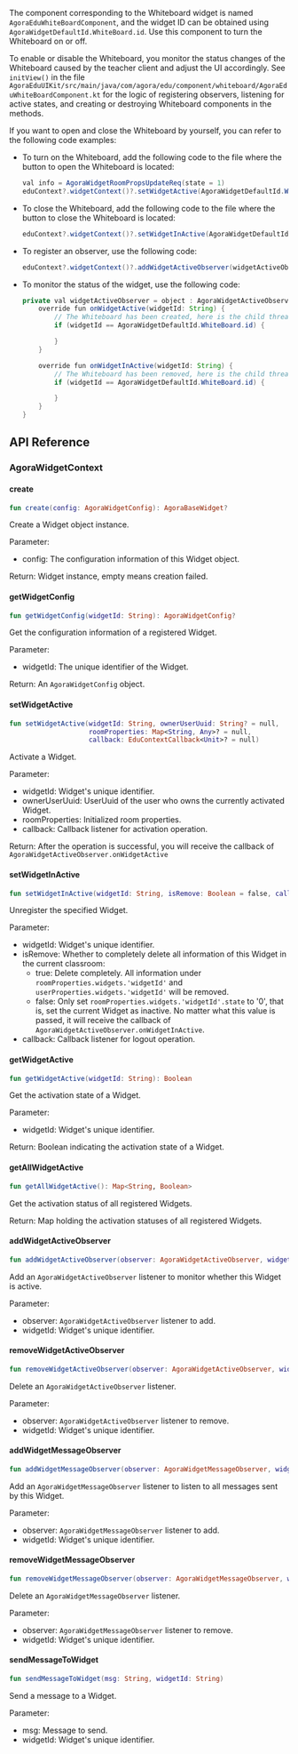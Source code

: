 <PlatformWrapper platform="android">

The component corresponding to the Whiteboard widget is named `AgoraEduWhiteBoardComponent`, and the widget ID can be obtained using `AgoraWidgetDefaultId.WhiteBoard.id`. Use this component to turn the Whiteboard on or off.

To enable or disable the Whiteboard, you monitor the status changes of the Whiteboard caused by the teacher client and adjust the UI accordingly. See `initView()` in the file `AgoraEduUIKit/src/main/java/com/agora/edu/component/whiteboard/AgoraEduWhiteBoardComponent.kt` for the logic of registering observers, listening for active states, and creating or destroying Whiteboard components in the methods.

If you want to open and close the Whiteboard by yourself, you can refer to the following code examples:

* To turn on the Whiteboard, add the following code to the file where the button to open the Whiteboard is located:

    ```java
    val info = AgoraWidgetRoomPropsUpdateReq(state = 1)
    eduContext?.widgetContext()?.setWidgetActive(AgoraWidgetDefaultId.WhiteBoard.id, info)
    ```

* To close the Whiteboard, add the following code to the file where the button to close the Whiteboard is located:

    ```java
    eduContext?.widgetContext()?.setWidgetInActive(AgoraWidgetDefaultId.WhiteBoard.id)
    ```

* To register an observer, use the following code:

    ```java
    eduContext?.widgetContext()?.addWidgetActiveObserver(widgetActiveObserver, AgoraWidgetDefaultId.LargeWindow.id)
    ```

* To monitor the status of the widget, use the following code:

    ```java
    private val widgetActiveObserver = object : AgoraWidgetActiveObserver {
        override fun onWidgetActive(widgetId: String) {
            // The Whiteboard has been created, here is the child thread
            if (widgetId == AgoraWidgetDefaultId.WhiteBoard.id) {

            }
        }

        override fun onWidgetInActive(widgetId: String) {
            // The Whiteboard has been removed, here is the child thread
            if (widgetId == AgoraWidgetDefaultId.WhiteBoard.id) {

            }
        }
    }
    ```

## API Reference

### AgoraWidgetContext

#### create

```kotlin
fun create(config: AgoraWidgetConfig): AgoraBaseWidget?
```

Create a Widget object instance.

Parameter:

- config: The configuration information of this Widget object.

Return: Widget instance, empty means creation failed.

#### getWidgetConfig

```kotlin
fun getWidgetConfig(widgetId: String): AgoraWidgetConfig?
```

Get the configuration information of a registered Widget.

Parameter:

- widgetId: The unique identifier of the Widget.

Return: An `AgoraWidgetConfig` object.

#### setWidgetActive

```kotlin
fun setWidgetActive(widgetId: String, ownerUserUuid: String? = null,
                    roomProperties: Map<String, Any>? = null,
                    callback: EduContextCallback<Unit>? = null)
```

Activate a Widget.

Parameter:

- widgetId: Widget's unique identifier.
- ownerUserUuid: UserUuid of the user who owns the currently activated Widget.
- roomProperties: Initialized room properties.
- callback: Callback listener for activation operation.

Return: After the operation is successful, you will receive the callback of `AgoraWidgetActiveObserver.onWidgetActive`

#### setWidgetInActive

```kotlin
fun setWidgetInActive(widgetId: String, isRemove: Boolean = false, callback: EduContextCallback<Unit>? = null)
```

Unregister the specified Widget.

Parameter:

- widgetId: Widget's unique identifier.
- isRemove: Whether to completely delete all information of this Widget in the current classroom:
    - true: Delete completely. All information under `roomProperties.widgets.'widgetId'` and `userProperties.widgets.'widgetId'` will be removed.
    - false: Only set `roomProperties.widgets.'widgetId'.state` to '0', that is, set the current Widget as inactive. No matter what this value is passed, it will receive the callback of `AgoraWidgetActiveObserver.onWidgetInActive`.
- callback: Callback listener for logout operation.

#### getWidgetActive

```kotlin
fun getWidgetActive(widgetId: String): Boolean
```

Get the activation state of a Widget.

Parameter:

- widgetId: Widget's unique identifier.

Return: Boolean indicating the activation state of a Widget.

#### getAllWidgetActive

```kotlin
fun getAllWidgetActive(): Map<String, Boolean>
```

Get the activation status of all registered Widgets.

Return: Map holding the activation statuses of all registered Widgets.

#### addWidgetActiveObserver

```kotlin
fun addWidgetActiveObserver(observer: AgoraWidgetActiveObserver, widgetId: String)
```

Add an `AgoraWidgetActiveObserver` listener to monitor whether this Widget is active.

Parameter:

- observer: `AgoraWidgetActiveObserver` listener to add.
- widgetId: Widget's unique identifier.

#### removeWidgetActiveObserver

```kotlin
fun removeWidgetActiveObserver(observer: AgoraWidgetActiveObserver, widgetId: String)
```

Delete an `AgoraWidgetActiveObserver` listener.

Parameter:

- observer: `AgoraWidgetActiveObserver` listener to remove.
- widgetId: Widget's unique identifier.

#### addWidgetMessageObserver

```kotlin
fun addWidgetMessageObserver(observer: AgoraWidgetMessageObserver, widgetId: String)
```

Add an `AgoraWidgetMessageObserver` listener to listen to all messages sent by this Widget.

Parameter:

- observer: `AgoraWidgetMessageObserver` listener to add.
- widgetId: Widget's unique identifier.

#### removeWidgetMessageObserver

```kotlin
fun removeWidgetMessageObserver(observer: AgoraWidgetMessageObserver, widgetId: String)
```

Delete an `AgoraWidgetMessageObserver` listener.

Parameter:

- observer: `AgoraWidgetMessageObserver` listener to remove.
- widgetId: Widget's unique identifier.

#### sendMessageToWidget

```kotlin
fun sendMessageToWidget(msg: String, widgetId: String)
```

Send a message to a Widget.

Parameter:

- msg: Message to send.
- widgetId: Widget's unique identifier.
</PlatformWrapper>